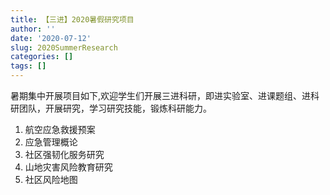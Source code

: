 ```yaml
---
title: 【三进】2020暑假研究项目
author: ''
date: '2020-07-12'
slug: 2020SummerResearch
categories: []
tags: []
---
```


暑期集中开展项目如下,欢迎学生们开展三进科研，即进实验室、进课题组、进科研团队，开展研究，学习研究技能，锻炼科研能力。

1. 航空应急救援预案
2. 应急管理概论
3. 社区强韧化服务研究
4. 山地灾害风险教育研究
5. 社区风险地图
